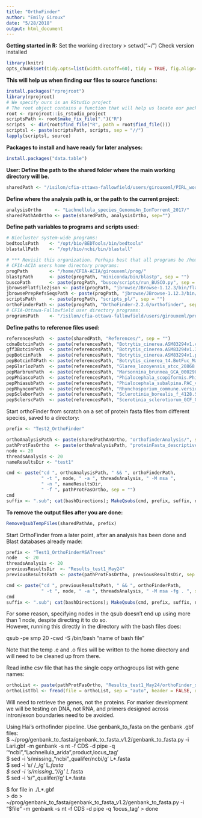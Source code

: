 ```yaml
---
title: "OrthoFinder"
author: "Emily Giroux"
date: "5/28/2018"
output: html_document
---
```


**Getting started in R:** 
Set the working directory > setwd("~/") Check version installed
```r
library(knitr)
opts_chunk$set(tidy.opts=list(width.cutoff=60), tidy = TRUE, fig.align='center')
```

**This will help us when finding our files to source functions:**
```r
install.packages("rprojroot")
library(rprojroot)
# We specify ours is an RStudio project
# The root object contains a function that will help us locate our package r files regardless of our current working directory
root <- rprojroot::is_rstudio_project
scriptsPath <- root$make_fix_file(".")("R")
scripts  <- dir(root$find_file("R", path = root$find_file()))
scriptsl <- paste(scriptsPath, scripts, sep = "//")
lapply(scriptsl, source)
```

**Packages to install and have ready for later analyses:**
```r
install.packages("data.table")
```

**User: Define the path to the shared folder where the main working directory will be.**
```r
sharedPath <- "/isilon/cfia-ottawa-fallowfield/users/girouxeml/PIRL_working_directory/"
```

**Define where the analysis path is, or the path to the current project:**
```r
analysisOrtho     <- "Lachnellula_species_GenomeAn_IonTorrent_2017/"
sharedPathAnOrtho <- paste(sharedPath, analysisOrtho, sep="")
```

**Define path variables to programs and scripts used:**
```r
# Biocluster system-wide programs:
bedtoolsPath    <- "/opt/bio/BEDTools/bin/bedtools"
blastallPath    <- "/opt/bio/ncbi/bin/blastall"

# *** Revisit this organization. Perhaps best that all programs be /home/ and databases be in local cfia-ottawa?
# CFIA-ACIA users home directory programs:
progPath        <- "/home/CFIA-ACIA/girouxeml/prog/"
blastpPath      <- paste(progPath, "miniconda/bin/blastp", sep = "")
buscoPath       <- paste(progPath, "busco/scripts/run_BUSCO.py", sep = "")
jbrowseFlatfile2json <- paste(progPath, "jbrowse/JBrowse-1.12.3/bin/flatfile-to-json.pl", sep = "")
jbrowsePrepRefsSeqsPath <- paste(progPath, "jbrowse/JBrowse-1.12.3/bin/prepare-refseqs.pl", sep = "") 
scriptsPath     <- paste(progPath, "scripts_pl/", sep = "")
orthoFinderPath <- paste(progPath, "OrthoFinder-2.2.6/orthofinder", sep = "")
# CFIA-Ottawa-Fallowfield user directory programs:
programsPath    <- "/isilon/cfia-ottawa-fallowfield/users/girouxeml/prog/"
```

**Define paths to reference files used:**  
```r
referencesPath  <- paste(sharedPath, "References/", sep = "")
cdnaBotcinPath  <- paste(referencesPath, "Botrytis_cinerea.ASM83294v1.cdna.all.fa", sep = "")
gff3BotcinPath  <- paste(referencesPath, "Botrytis_cinerea.ASM83294v1.37.gff3", sep = "")
pepBotcinPath   <- paste(referencesPath, "Botrytis_cinerea.ASM83294v1.pep.all.fa", sep = "")
pepBotcinT4Path <- paste(referencesPath, "Botrytis_cinerea_t4.BotFuc_Mar2011.pep.all.fa", sep = "")
pepGlarlozPath  <- paste(referencesPath, "Glarea_lozoyensis_atcc_20868.GLAREA.pep.all.fa", sep = "")
pepMarbrunPath  <- paste(referencesPath, "Marsonnina_brunnea_GCA_000298775.1_ASM29877v1_protein.faa", sep = "")
pepPhiascoPath  <- paste(referencesPath, "Phialocephala_scopiformis.Phisc1.pep.all.fa", sep = "")
pepPhiasubPath  <- paste(referencesPath, "Phialocephala_subalpina.PAC_version_1.pep.all.fa", sep = "")
pepRhyncomPath  <- paste(referencesPath, "Rhynchosporium_commune.version_1.pep.all.fa", sep = "")
pepScleborPath  <- paste(referencesPath, "Sclerotinia_borealis_f_4128.SBOR_1.pep.all.fa", sep = "")
pepSclerscPath  <- paste(referencesPath, "Scerotinia_sclerotiorum_GCF_000146945.2_ASM14694v2_protein.faa", sep = "")
```

Start orthoFinder from scratch on a set of protein fasta files from different species, saved to a directory:
```r
prefix <- "Test2_OrthoFinder"

orthoAnalysisPath <- paste(sharedPathAnOrtho, "orthofinderAnalysis/", sep = "")
pathProtFasOrtho  <- paste(orthoAnalysisPath, "proteinFasta_descriptive/protein", sep = "")
node <- 20
threadsAnalysis <- 20
nameResultsDir <- "test1"

cmd <- paste("cd ", orthoAnalysisPath, " && ", orthoFinderPath,
             " -t ", node, " -a ", threadsAnalysis, " -M msa ",
             " -n ", nameResultsDir, 
             " -f ", pathProtFasOrtho, sep = "")
cmd
suffix <- ".sub"; cat(bashDirections); MakeQsubs(cmd, prefix, suffix, node) 
```
**To remove the output files after you are done:**
```r
RemoveQsubTempFiles(sharedPathAn, prefix)
```

Start OrthoFinder from a later point, after an analysis has been done and Blast databases already made:
```r
prefix <- "Test1_OrthoFinderMSATrees"
node   <- 20
threadsAnalysis <- 20
previousResultsDir  <- "Results_test1_May24"
previousResultsPath <- paste(pathProtFasOrtho, previousResultsDir, sep = "")

cmd <- paste("cd ", previousResultsPath, " && ", orthoFinderPath,
             " -t ", node, " -a ", threadsAnalysis, " -M msa -fg . ", sep = "")
cmd
suffix <- ".sub"; cat(bashDirections); MakeQsubs(cmd, prefix, suffix, node) 
```
For some reason, specifying nodes in the qsub doesn't end up using more than 1 node, despite directing it to do so.  
However, running this directly in the directory with the bash files does:  

qsub -pe smp 20 -cwd -S /bin/bash "name of bash file"  
  
Note that the temp .e and .o files will be written to the home directory and will need to be cleaned up from there.


Read inthe csv file that has the single copy orthogroups list with gene names:
```r
orthoList <- paste(pathProtFasOrtho, "Results_test1_May24/orthoFinder_singleCopy_subset.csv", sep = "")
orthoListTbl <- fread(file = orthoList, sep = "auto", header = FALSE, data.table = TRUE)
```

Will need to retrieve the genes, not the proteins. For marker development we will be testing on DNA, not RNA, and primers
designed across intron/exon boundaries need to be avoided. 

Using Hai's orthofinder pipeline. Use genbank_to_fasta on the genbank .gbf files:  
$ ~/prog/genbank_to_fasta/genbank_to_fasta_v1.2/genbank_to_fasta.py -i Lari.gbf -m genbank -s nt -f CDS -d pipe -q '"ncbi","Lachnellula_arida",product,locus_tag'  
$ sed -i 's/missing_"ncbi"_qualifer/ncbi/g' L*.fasta  
$ sed -i 's/ /_/g' L*.fasta  
$ sed -i 's/missing_"//g' L*.fasta  
$ sed -i 's/"_qualifer//g' L*.fasta  

$ for file in ./L*.gbf  
> do 
> ~/prog/genbank_to_fasta/genbank_to_fasta_v1.2/genbank_to_fasta.py -i "$file" -m genbank -s nt -f CDS -d pipe -q 'locus_tag'
> done





